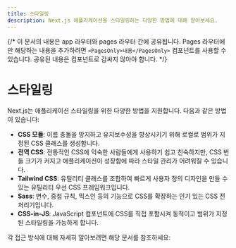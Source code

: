 ```yaml
---
title: 스타일링
description: Next.js 애플리케이션을 스타일링하는 다양한 방법에 대해 알아보세요.
---
```


{/* 이 문서의 내용은 app 라우터와 pages 라우터 간에 공유됩니다. Pages 라우터에만 해당하는 내용을 추가하려면 `<PagesOnly>내용</PagesOnly>` 컴포넌트를 사용할 수 있습니다. 공유된 내용은 컴포넌트로 감싸지 않아야 합니다. */}

# 스타일링

Next.js는 애플리케이션 스타일링을 위한 다양한 방법을 지원합니다. 다음과 같은 방법이 있습니다:

- **CSS 모듈**: 이름 충돌을 방지하고 유지보수성을 향상시키기 위해 로컬로 범위가 지정된 CSS 클래스를 생성합니다.
- **전역 CSS**: 전통적인 CSS에 익숙한 사람들에게 사용하기 쉽고 친숙하지만, CSS 번들 크기가 커지고 애플리케이션이 성장함에 따라 스타일 관리가 어려워질 수 있습니다.
- **Tailwind CSS**: 유틸리티 클래스를 조합하여 빠르게 사용자 정의 디자인을 만들 수 있는 유틸리티 우선 CSS 프레임워크입니다.
- **Sass**: 변수, 중첩 규칙, 믹스인 등의 기능으로 CSS를 확장하는 인기 있는 CSS 전처리기입니다.
- **CSS-in-JS**: JavaScript 컴포넌트에 CSS를 직접 포함시켜 동적이고 범위가 지정된 스타일링을 가능하게 합니다.

각 접근 방식에 대해 자세히 알아보려면 해당 문서를 참조하세요:

